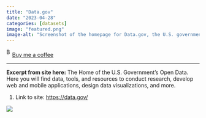 ```yaml
---
title: "Data.gov"
date: "2023-04-28"
categories: [datasets]
image: "featured.png"
image-alt: "Screenshot of the homepage for Data.gov, the U.S. government’s open data portal. The top banner celebrates “15 Years of Data.gov.” The header includes links to sections like Data, Metrics, Open Government, and a User Guide. The main section introduces Data.gov as “The Home of the U.S. Government’s Open Data,” highlighting the availability of 311,290 datasets. There is a search bar with a red “Search” button. On the right, circular icons represent different data topics, such as agriculture, health, climate, science, and finance."
---
```


<link href="https://fonts.googleapis.com/css?family=Cookie" rel="stylesheet"><a class="bmc-button" target="_blank" href="https://www.buymeacoffee.com/JoscelinRocha">![Buy me a coffee](https://cdn.buymeacoffee.com/buttons/bmc-new-btn-logo.svg){alt="Buy me a coffee" width="15" height="21"}Buy me a coffee</a>

------------------------------------------------------------------------

**Excerpt from site here:** The Home of the U.S. Government's Open Data. Here you will find data, tools, and resources to conduct research, develop web and mobile applications, design data visualizations, and more.

1.  Link to site: <https://data.gov/>

![](featured.png)
